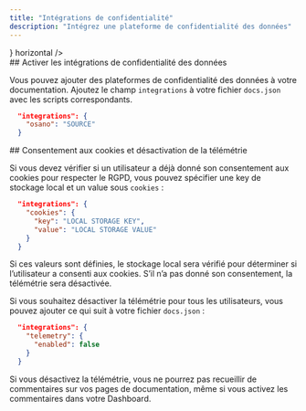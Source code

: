```yaml
---
title: "Intégrations de confidentialité"
description: "Intégrez une plateforme de confidentialité des données"
---
```


<CardGroup>
  <Card title="Osano" href="/fr/integrations/privacy/osano" icon={<svg width="32" height="32" className="h-6 w-6" viewBox="0 0 256 256" fill="none" xmlns="http://www.w3.org/2000/svg"><path fillRule="evenodd" clipRule="evenodd" d="M128 256C198.692 256 256 198.692 256 128C256 57.3076 198.692 0 128 0C57.3076 0 0 57.3076 0 128C0 198.692 57.3076 256 128 256ZM128 192C163.346 192 192 163.346 192 128C192 92.6538 163.346 64 128 64C92.6538 64 64 92.6538 64 128C64 163.346 92.6538 192 128 192Z" fill="#7764FA"/></svg>} horizontal />
</CardGroup>

<div id="enabling-data-privacy-integrations">
  ## Activer les intégrations de confidentialité des données
</div>

Vous pouvez ajouter des plateformes de confidentialité des données à votre documentation. Ajoutez le champ `integrations` à votre fichier `docs.json` avec les scripts correspondants.

```json
  "integrations": {
    "osano": "SOURCE"
  }
```

<div id="cookie-consent-and-disabling-telemetry">
  ## Consentement aux cookies et désactivation de la télémétrie
</div>

Si vous devez vérifier si un utilisateur a déjà donné son consentement aux cookies pour respecter le RGPD, vous pouvez spécifier une key de stockage local et un value sous `cookies` :

```json
  "integrations": {
    "cookies": {
      "key": "LOCAL STORAGE KEY",
      "value": "LOCAL STORAGE VALUE"
    }
  }
```

Si ces valeurs sont définies, le stockage local sera vérifié pour déterminer si l’utilisateur a consenti aux cookies. S’il n’a pas donné son consentement, la télémétrie sera désactivée.

Si vous souhaitez désactiver la télémétrie pour tous les utilisateurs, vous pouvez ajouter ce qui suit à votre fichier `docs.json` :

```json
  "integrations": {
    "telemetry": {
      "enabled": false
    }
  }
```

<Note>
  Si vous désactivez la télémétrie, vous ne pourrez pas recueillir de commentaires sur vos pages de documentation, même si vous activez les commentaires dans votre Dashboard.
</Note>
